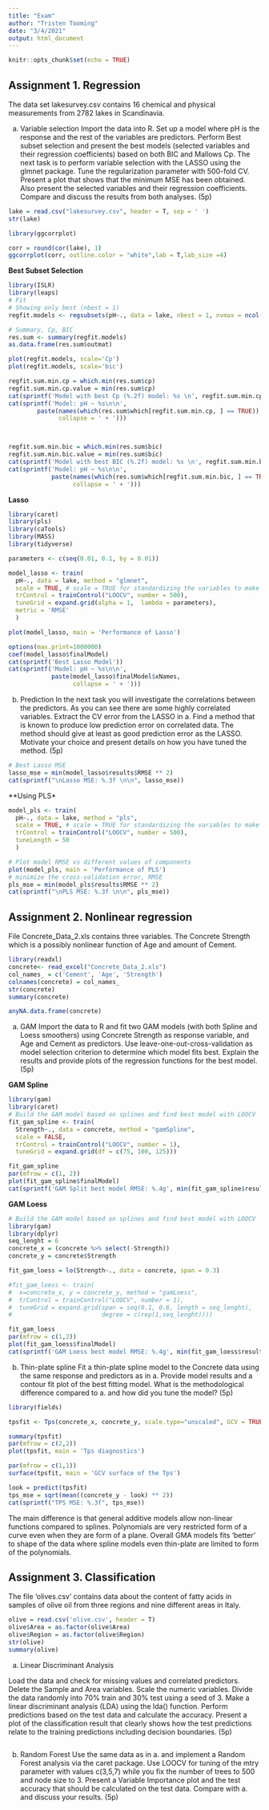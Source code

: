 ```yaml
---
title: "Exam"
author: "Tristen Tooming"
date: "3/4/2021"
output: html_document
---
```


```r
knitr::opts_chunk$set(echo = TRUE)
```


## Assignment 1. Regression

The data set lakesurvey.csv contains 16 chemical and physical measurements from 2782 lakes in Scandinavia. 

a. Variable selection
Import the data into R. Set up a model where pH is the response and the rest of the variables are predictors. Perform Best subset selection and present the best models (selected variables and their regression coefficients) based on both BIC and Mallows Cp. The next task is to perform variable selection with the LASSO using the glmnet package. Tune the regularization parameter with 500-fold CV. Present a plot that shows that the minimum MSE has been obtained. Also present the selected variables and their regression coefficients. Compare and discuss the results from both analyses. (5p)

```r
lake = read.csv("lakesurvey.csv", header = T, sep = ' ')
str(lake)
```
```r
library(ggcorrplot)

corr = round(cor(lake), 1)
ggcorrplot(corr, outline.color = "white",lab = T,lab_size =4)
```

**Best Subset Selection**
```r
library(ISLR)
library(leaps)
# Fit
# Showing only best (nbest = 1)
regfit.models <- regsubsets(pH~., data = lake, nbest = 1, nvmax = ncol(lake))

# Summary, Cp, BIC
res.sum <- summary(regfit.models)
as.data.frame(res.sum$outmat)

plot(regfit.models, scale='Cp')
plot(regfit.models, scale='bic')
```

```r
regfit.sum.min.cp = which.min(res.sum$cp)
regfit.sum.min.cp.value = min(res.sum$cp)
cat(sprintf('Model with best Cp (%.2f) model: %s \n', regfit.sum.min.cp.value, regfit.sum.min.cp))
cat(sprintf('Model: pH ~ %s\n\n',
        paste(names(which(res.sum$which[regfit.sum.min.cp, ] == TRUE)),
              collapse = ' + ')))



regfit.sum.min.bic = which.min(res.sum$bic)
regfit.sum.min.bic.value = min(res.sum$bic)
cat(sprintf('Model with best BIC (%.2f) model: %s \n', regfit.sum.min.bic.value, regfit.sum.min.bic))
cat(sprintf('Model: pH ~ %s\n\n',
            paste(names(which(res.sum$which[regfit.sum.min.bic, ] == TRUE)),
                  collapse = ' + ')))
```

**Lasso**
```r
library(caret)
library(pls)
library(caTools)
library(MASS)
library(tidyverse)
```

```r
parameters <- c(seq(0.01, 0.1, by = 0.01))

model_lasso <- train(
  pH~., data = lake, method = "glmnet",
  scale = TRUE, # scale = TRUE for standardizing the variables to make them comparable.
  trControl = trainControl("LOOCV", number = 500),
  tuneGrid = expand.grid(alpha = 1,  lambda = parameters),
  metric = 'RMSE'
  )
```
```r
plot(model_lasso, main = 'Performance of Lasso')

options(max.print=1000000)
coef(model_lasso$finalModel)
cat(sprintf('Best Lasso Model'))
cat(sprintf('Model: pH ~ %s\n\n',
            paste(model_lasso$finalModel$xNames,
                  collapse = ' + ')))
```

b. Prediction
In the next task you will investigate the correlations between the predictors. As you can see there are some highly correlated variables. Extract the CV error from the LASSO in a. Find a method that is known to produce low prediction error on correlated data. The method should give at least as good prediction error as the LASSO. Motivate your choice and present details on how you have tuned the method. (5p)

```r
# Best Lasso MSE
lasso_mse = min(model_lasso$results$RMSE ** 2)
cat(sprintf("\nLasso MSE: %.3f \n\n", lasso_mse))
```


**Using PLS*
```r
model_pls <- train(
  pH~., data = lake, method = "pls",
  scale = TRUE, # scale = TRUE for standardizing the variables to make them comparable.
  trControl = trainControl("LOOCV", number = 500),
  tuneLength = 50
  )
```
```r
# Plot model RMSE vs different values of components
plot(model_pls, main = 'Performance of PLS')
# minimize the cross-validation error, RMSE
pls_mse = min(model_pls$results$RMSE ** 2)
cat(sprintf("\nPLS MSE: %.3f \n\n", pls_mse))
```


## Assignment 2. Nonlinear regression

File Concrete_Data_2.xls contains three variables. The Concrete Strength which is a possibly nonlinear function of Age and amount of Cement.

```r
library(readxl)
concrete<- read_excel("Concrete_Data_2.xls")
col_names_ = c('Cement', 'Age', 'Strength')
colnames(concrete) = col_names_
str(concrete)
summary(concrete)

anyNA.data.frame(concrete)
```

a. GAM
Import the data to R and fit two GAM models (with both Spline and Loess smoothers) using Concrete Strength as response variable, and Age and Cement as predictors. Use leave-one-out-cross-validation as model selection criterion to determine which model fits best. Explain the results and provide plots of the regression functions for the best model. (5p)

**GAM Spline**
```r
library(gam)
library(caret)
# Build the GAM model based on splines and find best model with LOOCV
fit_gam_spline <- train(
  Strength~., data = concrete, method = "gamSpline",
  scale = FALSE,
  trControl = trainControl("LOOCV", number = 1),
  tuneGrid = expand.grid(df = c(75, 100, 125)))
```

```r
fit_gam_spline
par(mfrow = c(1, 2))
plot(fit_gam_spline$finalModel)
cat(sprintf('GAM Split best model RMSE: %.4g', min(fit_gam_spline$results$RMSE)))
```

**GAM Loess**
```r
# Build the GAM model based on splines and find best model with LOOCV
library(gam)
library(dplyr)
seq_lenght = 6
concrete_x = (concrete %>% select(-Strength))
concrete_y = concrete$Strength

fit_gam_loess = lo(Strength~., data = concrete, span = 0.3)

#fit_gam_loess <- train(
#  x=concrete_x, y = concrete_y, method = "gamLoess",
#  trControl = trainControl("LOOCV", number = 1),
#  tuneGrid = expand.grid(span = seq(0.1, 0.6, length = seq_lenght),
#                         degree = c(rep(1,seq_lenght))))
```
```r
fit_gam_loess
par(mfrow = c(1,2))
plot(fit_gam_loess$finalModel)
cat(sprintf('GAM Loess best model RMSE: %.4g', min(fit_gam_loess$results$RMSE)))
```

b. Thin-plate spline
Fit a thin-plate spline model to the Concrete data using the same response and predictors as in a. Provide model results and a contour fit plot of the best fitting model. What is the methodological difference compared to a. and how did you tune the model? (5p)

```r
library(fields)

tpsfit <- Tps(concrete_x, concrete_y, scale.type="unscaled", GCV = TRUE)
```
```r
summary(tpsfit)
par(mfrow = c(2,2))
plot(tpsfit, main = 'Tps diagnostics')

par(mfrow = c(1,1))
surface(tpsfit, main = 'GCV surface of the Tps')

look = predict(tpsfit)
tps_mse = sqrt(mean((concrete_y - look) ** 2))
cat(sprintf("TPS MSE: %.3f", tps_mse))
```


The main difference is that general additive models allow non-linear functions compared to splines. Polynomials are very restricted form of a curve even when they are form of a plane. Overall GMA models fits 'better' to shape of the data where spline models even thin-plate are limited to form of the polynomials. 

## Assignment 3. Classification

The file ‘olives.csv’ contains data about the content of fatty acids in samples of olive oil from three regions and nine different areas in Italy.

```r
olive = read.csv('olive.csv', header = T)
olive$Area = as.factor(olive$Area)
olive$Region = as.factor(olive$Region)
str(olive)
summary(olive)
```


a. Linear Discriminant Analysis  

Load the data and check for missing values and correlated predictors. Delete the Sample and Area variables. Scale the numeric variables. Divide the data randomly into 70% train and 30% test using a seed of 3. Make a linear discriminant analysis (LDA) using the lda() function. Perform predictions based on the test data and calculate the accuracy. Present a plot of the classification result that clearly shows how the test predictions relate to the training predictions including decision boundaries. (5p) 

```r

```



b. Random Forest
Use the same data as in a. and implement a Random Forest analysis via the caret package. Use LOOCV for tuning of the mtry parameter with values c(3,5,7) while you fix the number of trees to 500 and node size to 3. Present a Variable Importance plot and the test accuracy that should be calculated on the test data. Compare with a. and discuss your results. (5p)


```r

```


